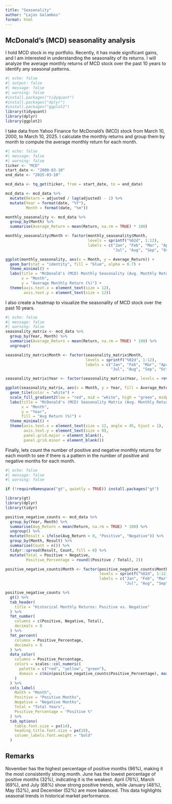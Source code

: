 ```yaml
---
title: "Seasonality"
author: "Lajos Galambos"
format: html
---
```


## McDonald's (MCD) seasonality analysis

I hold MCD stock in my portfolio. Recently, it has made significant gains, and I am interested in understanding the seasonality of its returns. I will analyze the average monthly returns of MCD stock over the past 10 years to identify any seasonal patterns.

```r
#| echo: false
#| output: false
#| message: false
#| warning: false
#install.packages("tidyquant")
#install.packages("dplyr")
#install.packages("ggplot2")
library(tidyquant)
library(dplyr)
library(ggplot2)
```

I take data from Yahoo Finance for McDonald's (MCD) stock from March 10, 2000, to March 10, 2025. I calculate the monthly returns and group them by month to compute the average monthly return for each month.

```r
#| echo: false
#| message: false
#| warning: false
ticker <- "MCD"
start_date <- "2000-03-10"
end_date <- "2025-03-10"

mcd_data <- tq_get(ticker, from = start_date, to = end_date)

mcd_data <- mcd_data %>%
  mutate(Return = adjusted / lag(adjusted) - 1) %>%
  mutate(Year = format(date, "%Y"),
         Month = format(date, "%m")) 

monthly_seasonality <- mcd_data %>%
  group_by(Month) %>%
  summarise(Average_Return = mean(Return, na.rm = TRUE) * 100)

monthly_seasonality$Month <- factor(monthly_seasonality$Month, 
                                    levels = sprintf("%02d", 1:12), 
                                    labels = c("Jan", "Feb", "Mar", "Apr", "May", "Jun", 
                                               "Jul", "Aug", "Sep", "Oct", "Nov", "Dec"))

ggplot(monthly_seasonality, aes(x = Month, y = Average_Return)) +
  geom_bar(stat = "identity", fill = "blue", alpha = 0.7) +
  theme_minimal() +
  labs(title = "McDonald's (MCD) Monthly Seasonality (Avg. Monthly Return)",
       x = "Month",
       y = "Average Monthly Return (%)") +
  theme(axis.text.x = element_text(size = 12),
        axis.text.y = element_text(size = 12))
```
I also create a heatmap to visualize the seasonality of MCD stock over the past 10 years.

```r
#| echo: false
#| message: false
#| warning: false
seasonality_matrix <- mcd_data %>%
  group_by(Year, Month) %>%
  summarise(Average_Return = mean(Return, na.rm = TRUE) * 100) %>%
  ungroup()

seasonality_matrix$Month <- factor(seasonality_matrix$Month, 
                                   levels = sprintf("%02d", 1:12), 
                                   labels = c("Jan", "Feb", "Mar", "Apr", "May", "Jun", 
                                              "Jul", "Aug", "Sep", "Oct", "Nov", "Dec"))

seasonality_matrix$Year <- factor(seasonality_matrix$Year, levels = rev(unique(seasonality_matrix$Year)))

ggplot(seasonality_matrix, aes(x = Month, y = Year, fill = Average_Return)) +
  geom_tile(color = "white") +
  scale_fill_gradient2(low = "red", mid = "white", high = "green", midpoint = 0) +
  labs(title = "McDonald's (MCD) Seasonality Matrix (Avg. Monthly Return %)",
       x = "Month",
       y = "Year",
       fill = "Avg Return (%)") +
  theme_minimal() +
  theme(axis.text.x = element_text(size = 12, angle = 45, hjust = 1),
        axis.text.y = element_text(size = 9),
        panel.grid.major = element_blank(),
        panel.grid.minor = element_blank())
```


Finally, lets count the number of positive and negative monthly returns for each month to see if there is a pattern in the number of positive and negative months for each month.

```r
#| echo: false
#| message: false
#| warning: false

if (!requireNamespace("gt", quietly = TRUE)) install.packages("gt")

library(gt)
library(dplyr)
library(tidyr)

positive_negative_counts <- mcd_data %>%
  group_by(Year, Month) %>%
  summarise(Avg_Return = mean(Return, na.rm = TRUE) * 100) %>%
  ungroup() %>%
  mutate(Result = ifelse(Avg_Return > 0, "Positive", "Negative")) %>%
  group_by(Month, Result) %>%
  summarise(Count = n()) %>%
  tidyr::spread(Result, Count, fill = 0) %>%
  mutate(Total = Positive + Negative,
         Positive_Percentage = round((Positive / Total), 2))

positive_negative_counts$Month <- factor(positive_negative_counts$Month, 
                                         levels = sprintf("%02d", 1:12), 
                                         labels = c("Jan", "Feb", "Mar", "Apr", "May", "Jun", 
                                                    "Jul", "Aug", "Sep", "Oct", "Nov", "Dec"))

positive_negative_counts %>%
  gt() %>%
  tab_header(
    title = "Historical Monthly Returns: Positive vs. Negative"
  ) %>%
  fmt_number(
    columns = c(Positive, Negative, Total),
    decimals = 0
  ) %>%
  fmt_percent(
    columns = Positive_Percentage,
    decimals = 0
  ) %>%
  data_color(
    columns = Positive_Percentage,
    colors = scales::col_numeric(
      palette = c("red", "yellow", "green"),
      domain = c(min(positive_negative_counts$Positive_Percentage), max(positive_negative_counts$Positive_Percentage))
    )
  ) %>%
  cols_label(
    Month = "Month",
    Positive = "Positive Months",
    Negative = "Negative Months",
    Total = "Total Years",
    Positive_Percentage = "Positive %"
  ) %>%
  tab_options(
    table.font.size = px(14),
    heading.title.font.size = px(18),
    column_labels.font.weight = "bold"
  )
```
## Remarks 

November has the highest percentage of positive months (96%), making it the most consistently strong month. June has the lowest percentage of positive months (32%), indicating it is the weakest. April (76%), March (69%), and July (68%) show strong positive trends, while January (48%), May (52%), and December (52%) are more balanced. This data highlights seasonal trends in historical market performance.


